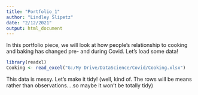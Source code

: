 ```yaml
---
title: "Portfolio_1"
author: "Lindley Slipetz"
date: "2/12/2021"
output: html_document
---
```


In this portfolio piece, we will look at how people's relationship to cooking and baking has changed pre- and during Covid. Let's load some data!

```r
library(readxl)
Cooking <- read_excel("G:/My Drive/DataScience/Covid/Cooking.xlsx")
```

This data is messy. Let's make it tidy! (well, kind of. The rows will be means rather than observations....so maybe it won't be totally tidy)